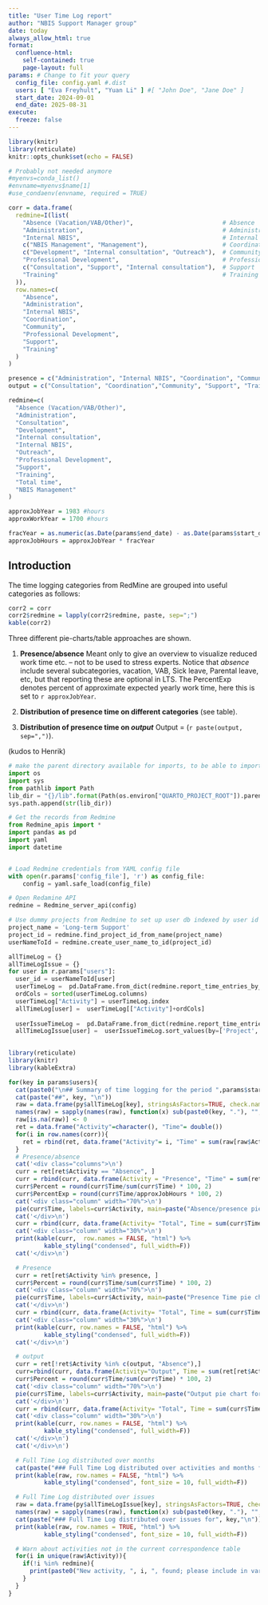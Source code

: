 ```yaml
---
title: "User Time Log report"
author: "NBIS Support Manager group"
date: today
always_allow_html: true
format: 
  confluence-html:
    self-contained: true
    page-layout: full
params: # Change to fit your query
  config_file: config.yaml #.dist
  users: [ "Eva Freyhult", "Yuan Li" ] #[ "John Doe", "Jane Doe" ]
  start_date: 2024-09-01
  end_date: 2025-08-31
execute:
  freeze: false
---
```


```r
library(knitr)
library(reticulate)
knitr::opts_chunk$set(echo = FALSE)

# Probably not needed anymore
#myenvs=conda_list()
#envname=myenvs$name[1]
#use_condaenv(envname, required = TRUE)

```

```r

corr = data.frame(
  redmine=I(list(
    "Absence (Vacation/VAB/Other)",                         # Absence
    "Administration",                                       # Administration
    "Internal NBIS",                                        # Internal NBIS
    c("NBIS Management", "Management"),                     # Coordination
    c("Development", "Internal consultation", "Outreach"),  # Community
    "Professional Development",                             # Professional development
    c("Consultation", "Support", "Internal consultation"),  # Support
    "Training"                                              # Training
  )), 
  row.names=c(
    "Absence",
    "Administration",
    "Internal NBIS",
    "Coordination",
    "Community", 
    "Professional Development",
    "Support",
    "Training"
  )
)

presence = c("Administration", "Internal NBIS", "Coordination", "Community", "Professional Development", "Support", "Training")
output = c("Consultation", "Coordination","Community", "Support", "Training")

redmine=c(
  "Absence (Vacation/VAB/Other)",
  "Administration",
  "Consultation",
  "Development",
  "Internal consultation",
  "Internal NBIS",
  "Outreach",
  "Professional Development",
  "Support",
  "Training",
  "Total time",
  "NBIS Management"
)

approxJobYear = 1983 #hours
approxWorkYear = 1700 #hours

fracYear = as.numeric(as.Date(params$end_date) - as.Date(params$start_date))/365
approxJobHours = approxJobYear * fracYear
```

## Introduction

The time logging categories from RedMine are grouped into useful categories as follows:

```r
corr2 = corr
corr2$redmine = lapply(corr2$redmine, paste, sep=";")
kable(corr2)

```

Three different pie-charts/table approaches are shown.

1. **Presence/absence** Meant only to give an overview to visualize reduced work time etc. -- not to be used to stress experts.
Notice that _absence_ include several subcategories, vacation, VAB, Sick leave, Parental leave, etc, but that reporting these are optional in LTS.
The PercentExp denotes percent of approximate expected yearly work time, here this is set to `r approxJobYear`. 

2. **Distribution of presence time on different categories** (see table).

3. **Distribution of presence time on _output_** Output = (`r paste(output, sep=",")`).

(kudos to Henrik)

<div class=pgbr>

```python
# make the parent directory available for imports, to be able to import Redmine_apis.py there
import os
import sys
from pathlib import Path
lib_dir = "{}/lib".format(Path(os.environ["QUARTO_PROJECT_ROOT"]).parent)
sys.path.append(str(lib_dir))   

# Get the records from Redmine
from Redmine_apis import *
import pandas as pd
import yaml
import datetime


# Load Redmine credentials from YAML config file
with open(r.params['config_file'], 'r') as config_file:
    config = yaml.safe_load(config_file)

# Open Redamine API
redmine = Redmine_server_api(config)

# Use dummy projects from Redmine to set up user db indexed by user id
project_name = 'Long-term Support'
project_id = redmine.find_project_id_from_name(project_name)
userNameToId = redmine.create_user_name_to_id(project_id)

allTimeLog = {}
allTimeLogIssue = {}
for user in r.params["users"]: 
  user_id = userNameToId[user]
  userTimeLog =  pd.DataFrame.from_dict(redmine.report_time_entries_by_activity_and_month(user_id, r.params["start_date"], r.params["end_date"]), orient='index')
  ordCols = sorted(userTimeLog.columns)
  userTimeLog["Activity"] = userTimeLog.index
  allTimeLog[user] =  userTimeLog[["Activity"]+ordCols]
  
  userIssueTimeLog =  pd.DataFrame.from_dict(redmine.report_time_entries_by_issue(user_id, r.params["start_date"], r.params["end_date"]), orient='index')
  allTimeLogIssue[user] =  userIssueTimeLog.sort_values(by=['Project', 'Tracker', 'Total time'], ascending = False)
  
```

```r
library(reticulate)
library(knitr)
library(kableExtra)

for(key in params$users){ 
  cat(paste0("\n## Summary of time logging for the period ",params$start_date," -- ", params$end_date,"\n"))
  cat(paste("##", key, "\n"))
  raw = data.frame(py$allTimeLog[key], stringsAsFactors=TRUE, check.names = FALSE)
  names(raw) = sapply(names(raw), function(x) sub(paste0(key, "."), "", x))
  raw[is.na(raw)] <- 0
  ret = data.frame("Activity"=character(), "Time"= double())
  for(i in row.names(corr)){
    ret = rbind(ret, data.frame("Activity"= i, "Time" = sum(raw[raw$Activity %in% unlist(corr[i,"redmine"]), "Total time"])))
  }
  # Presence/absence
  cat('<div class="columns">\n')
  curr = ret[ret$Activity == "Absence", ]
  curr = rbind(curr, data.frame(Activity = "Presence", "Time" = sum(ret[ret$Activity %in% presence, "Time"])))
  curr$Percent = round(curr$Time/sum(curr$Time) * 100, 2)
  curr$PercentExp = round(curr$Time/approxJobHours * 100, 2)
  cat('<div class="column" width="70%">\n')
  pie(curr$Time, labels=curr$Activity, main=paste("Absence/presence pie chart for", key))
  cat('</div>\n')
  curr = rbind(curr, data.frame(Activity= "Total", Time = sum(curr$Time), Percent = sum(curr$Percent), PercentExp = sum(curr$PercentExp)))
  cat('<div class="column" width="30%">\n')
  print(kable(curr,  row.names = FALSE, "html") %>% 
          kable_styling("condensed", full_width=F))
  cat('</div>\n')

  # Presence
  curr = ret[ret$Activity %in% presence, ]
  curr$Percent = round(curr$Time/sum(curr$Time) * 100, 2)
  cat('<div class="column" width="70%">\n')
  pie(curr$Time, labels=curr$Activity, main=paste("Presence Time pie chart for", key))
  cat('</div>\n')
  curr = rbind(curr, data.frame(Activity= "Total", Time = sum(curr$Time), Percent = sum(curr$Percent)))
  cat('<div class="column" width="30%">\n')
  print(kable(curr, row.names = FALSE, "html") %>% 
          kable_styling("condensed", full_width=F))
  cat('</div>\n')

  # output
  curr = ret[!ret$Activity %in% c(output, "Absence"),]
  curr=rbind(curr, data.frame(Activity="Output", Time = sum(ret[ret$Activity %in% output, "Time"])))
  curr$Percent = round(curr$Time/sum(curr$Time) * 100, 2)
  cat('<div class="column" width="70%">\n')
  pie(curr$Time, labels=curr$Activity, main=paste("Output pie chart for", key))
  cat('</div>\n')
  curr = rbind(curr, data.frame(Activity= "Total", Time = sum(curr$Time), Percent = sum(curr$Percent)))
  cat('<div class="column" width="30%">\n')
  print(kable(curr, row.names = FALSE, "html") %>% 
          kable_styling("condensed", full_width=F))
  cat('</div>\n')
  cat('</div>\n')

  # Full Time Log distributed over months  
  cat(paste("### Full Time Log distributed over activities and months for", key,"\n"))
  print(kable(raw, row.names = FALSE, "html") %>% 
          kable_styling("condensed", font_size = 10, full_width=F))

  # Full Time Log distributed over issues
  raw = data.frame(py$allTimeLogIssue[key], stringsAsFactors=TRUE, check.names = FALSE)
  names(raw) = sapply(names(raw), function(x) sub(paste0(key, "."), "", x))
  cat(paste("### Full Time Log distributed over issues for", key,"\n"))
  print(kable(raw, row.names = TRUE, "html") %>% 
          kable_styling("condensed", font_size = 10, full_width=F))

  # Warn about activities not in the current correspondence table
  for(i in unique(raw$Activity)){
    if(!i %in% redmine){
      print(paste0("New activity, ", i, ", found; please include in variable 'corr'\n"))
    }
  }
}
```
</div>
